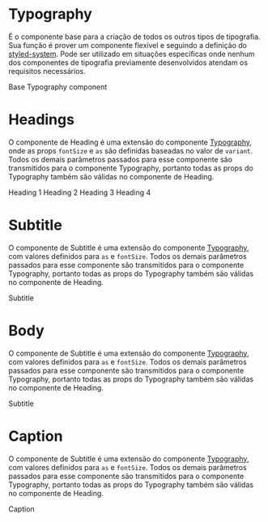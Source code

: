 

<Meta title="Typography" />

# Typography

É o componente base para a criação de todos os outros tipos de tipografia. Sua função é prover um componente flexível e seguindo a definição do [styled-system](https://styled-system.com/api). Pode ser utilizado em situações específicas onde nenhum dos componentes de tipografia previamente desenvolvidos atendam os requisitos necessários.

<Preview>
  <Story name="Typography" parameters={{
    design: {
      type: 'figma',
      url: 'https://www.figma.com/file/O3bKxIcsj2rc1FNIRclJyT/Design-System?node-id=100%3A2'
    }
  }}>
    <ThemeProvider>
      <Typography>Base Typography component</Typography>
    </ThemeProvider>
  </Story>
</Preview>

<Props of={Typography} />

# Headings

O componente de Heading é uma extensão do componente [Typography](#typography), onde as props `fontSize` e `as` são definidas baseadas no valor de `variant`. Todos os demais parâmetros passados para esse componente são transmitidos para o componente Typography, portanto todas as props do Typography também são válidas no componente de Heading.

<Preview>
  <Story name="Headings" parameters={{
    design: {
      type: 'figma',
      url: 'https://www.figma.com/file/O3bKxIcsj2rc1FNIRclJyT/Design-System?node-id=100%3A2'
    }
  }}>
    <ThemeProvider>
      <Heading variant='h1'>Heading 1</Heading>
      <Heading variant='h2'>Heading 2</Heading>
      <Heading variant='h3'>Heading 3</Heading>
      <Heading variant='h4'>Heading 4</Heading>
    </ThemeProvider>
  </Story>
</Preview>

<Props of={Heading} />

# Subtitle

O componente de Subtitle é uma extensão do componente [Typography](#typography), com valores definidos para `as` e `fontSize`. Todos os demais parâmetros passados para esse componente são transmitidos para o componente Typography, portanto todas as props do Typography também são válidas no componente de Heading.

<Preview>
  <Story name="Subtitle" parameters={{
    design: {
      type: 'figma',
      url: 'https://www.figma.com/file/O3bKxIcsj2rc1FNIRclJyT/Design-System?node-id=100%3A2'
    }
  }}>
    <ThemeProvider>
      <Subtitle>Subtitle</Subtitle>
    </ThemeProvider>
  </Story>
</Preview>


<Props of={Subtitle} />


# Body

O componente de Subtitle é uma extensão do componente [Typography](#typography), com valores definidos para `as` e `fontSize`. Todos os demais parâmetros passados para esse componente são transmitidos para o componente Typography, portanto todas as props do Typography também são válidas no componente de Heading.

<Preview>
  <Story name="Body" parameters={{
    design: {
      type: 'figma',
      url: 'https://www.figma.com/file/O3bKxIcsj2rc1FNIRclJyT/Design-System?node-id=100%3A2'
    }
  }}>
    <ThemeProvider>
      <Paragraph>Subtitle</Paragraph>
    </ThemeProvider>
  </Story>
</Preview>


<Props of={Paragraph} />

# Caption

O componente de Subtitle é uma extensão do componente [Typography](#typography), com valores definidos para `as` e `fontSize`. Todos os demais parâmetros passados para esse componente são transmitidos para o componente Typography, portanto todas as props do Typography também são válidas no componente de Heading.

<Preview>
  <Story name="Caption" parameters={{
    design: {
      type: 'figma',
      url: 'https://www.figma.com/file/O3bKxIcsj2rc1FNIRclJyT/Design-System?node-id=100%3A2'
    }
  }}>
    <ThemeProvider>
      <Caption>Caption</Caption>
    </ThemeProvider>
  </Story>
</Preview>


<Props of={Paragraph} />

